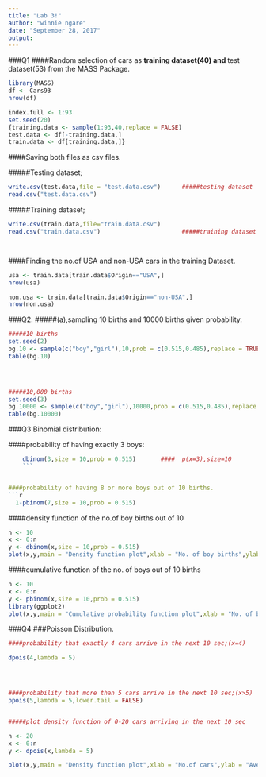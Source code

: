 ---
title: "Lab 3!"
author: "winnie ngare"
date: "September 28, 2017"
output:
---



###Q1
####Random selection of cars as **training dataset(40) and **test dataset(53) from the MASS Package.

```{r}
library(MASS)
df <- Cars93
nrow(df)

index.full <- 1:93
set.seed(20)
{training.data <- sample(1:93,40,replace = FALSE)
test.data <- df[-training.data,]
train.data <- df[training.data,]}

```







####Saving both files as csv files.

#####Testing dataset;
```{r}


write.csv(test.data,file = "test.data.csv")      #####testing dataset
read.csv("test.data.csv")
```







#####Training dataset;

```{r}



write.csv(train.data,file="train.data.csv")
read.csv("train.data.csv")                       #####training dataset




```






####Finding the no.of USA and non-USA cars in the training Dataset.
```{r}

usa <- train.data[train.data$Origin=="USA",]
nrow(usa)

non.usa <- train.data[train.data$Origin=="non-USA",]
nrow(non.usa)

```




###Q2.
#####(a),sampling 10 births and 10000 births given probability.
```{r}

#####10 births
set.seed(2)
bg.10 <- sample(c("boy","girl"),10,prob = c(0.515,0.485),replace = TRUE)
table(bg.10)


                                

#####10,000 births
set.seed(3)
bg.10000 <- sample(c("boy","girl"),10000,prob = c(0.515,0.485),replace = TRUE)
table(bg.10000)
```






###Q3:Binomial distribution:


####probability of having exactly 3 boys:

```{r}

    dbinom(3,size = 10,prob = 0.515)       ####  p(x=3),size=10
    ```


####probability of having 8 or more boys out of 10 births.
```{r}
  1-pbinom(7,size = 10,prob = 0.515) 
```









####density function of the no.of boy births out of 10

```{r}
n <- 10
x <- 0:n
y <- dbinom(x,size = 10,prob = 0.515)
plot(x,y,main = "Density function plot",xlab = "No. of boy births",ylab = "Probability",col="green",type = "b")
```






####cumulative function of the no. of boys out of 10 births
```{r}
n <- 10
x <- 0:n
y <- pbinom(x,size = 10,prob = 0.515)
library(ggplot2)
plot(x,y,main = "Cumulative probability function plot",xlab = "No. of boy births",ylab = "Probability",col="green",type = "b")
```


###Q4
###Poisson Distribution.

```{r, message=FALSE, warning=FALSE}

####probability that exactly 4 cars arrive in the next 10 sec;(x=4)

dpois(4,lambda = 5)




####probability that more than 5 cars arrive in the next 10 sec;(x>5)
ppois(5,lambda = 5,lower.tail = FALSE)


#####plot density function of 0-20 cars arriving in the next 10 sec

n <- 20
x <- 0:n
y <- dpois(x,lambda = 5)

plot(x,y,main = "Density function plot",xlab = "No.of cars",ylab = "Average time",col="blue",type = "b")
```






